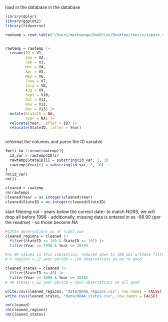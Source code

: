 
load in the database in the database
```r
library(dplyr)
library(ggplot2)
library(tidyverse)

rawtemp = read.table("/Users/machaango/OneDrive/Desktop/thesis/zapata_thesis/data/climdiv-tmpcst-v1.0.0-20241021.txt", header = FALSE, colClasses = c("character",rep("numeric",12)))


rawtemp = rawtemp |>
  rename(ID = V1,
         Jan = V2,
         Feb = V3,
         Mar = V4,
         Apr = V5,
         May = V6,
         June = V7,
         July = V8,
         Aug = V9,
         Sept = V10,
         Oct = V11,
         Nov = V12,
         Dec = V13) |>
  mutate(StateID = NA,
         Year = NA) |> 
  relocate(Year, .after = ID) |> 
  relocate(StateID, .after = Year)



```


reformat the columns and parse the ID variable
```r

for(i in 1:nrow(rawtemp)){
  id_var = rawtemp$ID[i]
  rawtemp$StateID[i] = substring(id_var, 1, 3)
  rawtemp$Year[i] = substring(id_var, 7, 10)
}
rm(id_var)
rm(i)

cleaned = rawtemp
rm(rawtemp)
cleaned$Year = as.integer(cleaned$Year)
cleaned$StateID = as.integer(cleaned$StateID)

```


start filtering out
- years below the correct date-- to match NORS, we will drop all before 1998
- additionally, missing data is entered in as -99.90 (per the readme)
- so those become NA


```r
#12614 observations as of right now
cleaned_regions = cleaned |> 
  filter(StateID <= 109 & StateID >= 101) |>
  filter(Year >= 1998 & Year <= 2019)

#no NA values in this subsection. reduced down to 198 obs w/these filters
# 9 regions x 22 year period = 198 observations so we're good

cleaned_states = cleaned |> 
  filter(StateID <= 48) |> 
  filter(Year >= 1998 & Year <= 2019)
# 48 states x 22 year period = 1056 observations so all good

write.csv(cleaned_regions, "data/NOAA_regions.csv", row.names = FALSE)
write.csv(cleaned_states, "data/NOAA_states.csv", row.names = FALSE)

rm(cleaned)
rm(cleaned_regions)
rm(cleaned_states)

```


